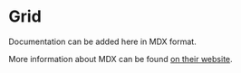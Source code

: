 # Grid

Documentation can be added here in MDX format.

More information about MDX can be found [on their website](https://mdxjs.com/).
